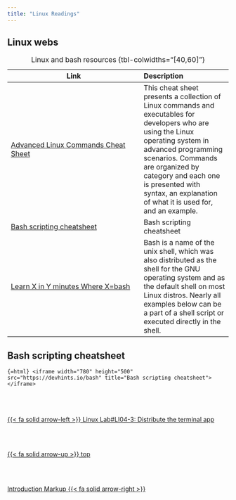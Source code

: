 ```yaml
---
title: "Linux Readings"
---
```



## Linux webs

| Link | Description |
|---------|:-----|
| [ Advanced Linux Commands Cheat Sheet](https://developers.redhat.com/cheat-sheets/intermediate-linux-cheat-sheet){.external} |This cheat sheet presents a collection of Linux commands and executables for developers who are using the Linux operating system in advanced programming scenarios. Commands are organized by category and each one is presented with syntax, an explanation of what it is used for, and an example. |
| [Bash scripting cheatsheet](https://devhints.io/bash){.external} | Bash scripting cheatsheet |
| [Learn X in Y minutes Where X=bash](https://learnxinyminutes.com/docs/bash/){.external} | Bash is a name of the unix shell, which was also distributed as the shell for the GNU operating system and as the default shell on most Linux distros. Nearly all examples below can be a part of a shell script or executed directly in the shell. |

: Linux and bash resources  {tbl-colwidths="[40,60]"}

## Bash scripting cheatsheet
    
```{=html}
<iframe width="780" height="500" src="https://devhints.io/bash" title="Bash scripting cheatsheet"></iframe>
```<!--- navLinks -->
<br><br>
<div class=row>
<br>
<div class='column left previous'>
<br>
[{{< fa solid arrow-left >}} Linux Lab#LI04-3: Distribute the terminal app](/linux/lilab04-3.qmd)
<br>
</div>
<br>
<div class='column center'>
<br>
[{{< fa solid arrow-up >}} top](#top)
<br>
</div>
<br>
<div class='column right next'>
<br>
[Introduction Markup  {{< fa solid arrow-right >}}](/markup/markup-lang-intro.qmd)
<br>
</div>
<br>
</div>
